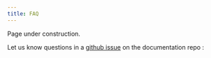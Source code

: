 ```yaml
---
title: FAQ
---
```


Page under construction. 

Let us know questions in a [github issue](https://github.com/noaa-afsc/ftnirs-ml-application/issues) on the documentation repo :


